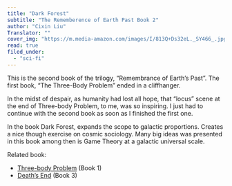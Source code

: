 ```yaml
---
title: "Dark Forest"
subtitle: "The Rememberence of Earth Past Book 2"
author: "Cixin Liu"
Translator: ""
cover_img: "https://m.media-amazon.com/images/I/813Q+Ds32eL._SY466_.jpg"
read: true
filed_under:
  - "sci-fi"
---
```


This is the second book of the trilogy, “Remembrance of Earth’s Past”. The first book, “The Three-Body Problem” ended in a cliffhanger. 

In the midst of despair, as humanity had lost all hope, that “locus” scene at the end of Three-body Problem, to me, was so inspiring. I just had to continue with the second book as soon as I finished the first one.

In the book Dark Forest, expands the scope to galactic proportions. Creates a nice though exercise on cosmic sociology. Many big ideas was presented in this book among then is Game Theory at a galactic universal scale.

Related book:
- [Three-body Problem](/bookshelf/cixin-liu-the-tree-body-problem) (Book 1)
- [Death’s End](/bookshelf/cixin-liu-death-s-end) (Book 3)
